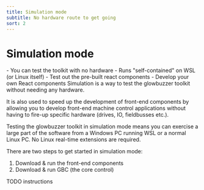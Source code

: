 ```yaml
---
title: Simulation mode
subtitle: No hardware route to get going
sort: 2
---
```



# Simulation mode
<Tldr>
    - You can test the toolkit with no hardware
    - Runs "self-contained" on WSL (or Linux itself)
    - Test out the pre-built react components
    - Develop your own React components
</Tldr>
Simulation is a way to test the glowbuzzer toolkit without needing any hardware.

It is also used to speed up the development of front-end components by allowing you to develop front-end machine control applications without having to fire-up specific hardware (drives, IO, fieldbusses etc.).

Testing the glowbuzzer toolkit in simulation mode means you can exercise a large part of the software from a Windows PC running WSL or a normal Linux PC. No Linux real-time extensions are required.

There are two steps to get started in simulation mode:

1. Download & run the front-end components
1. Download & run GBC (the core control)

TODO instructions


